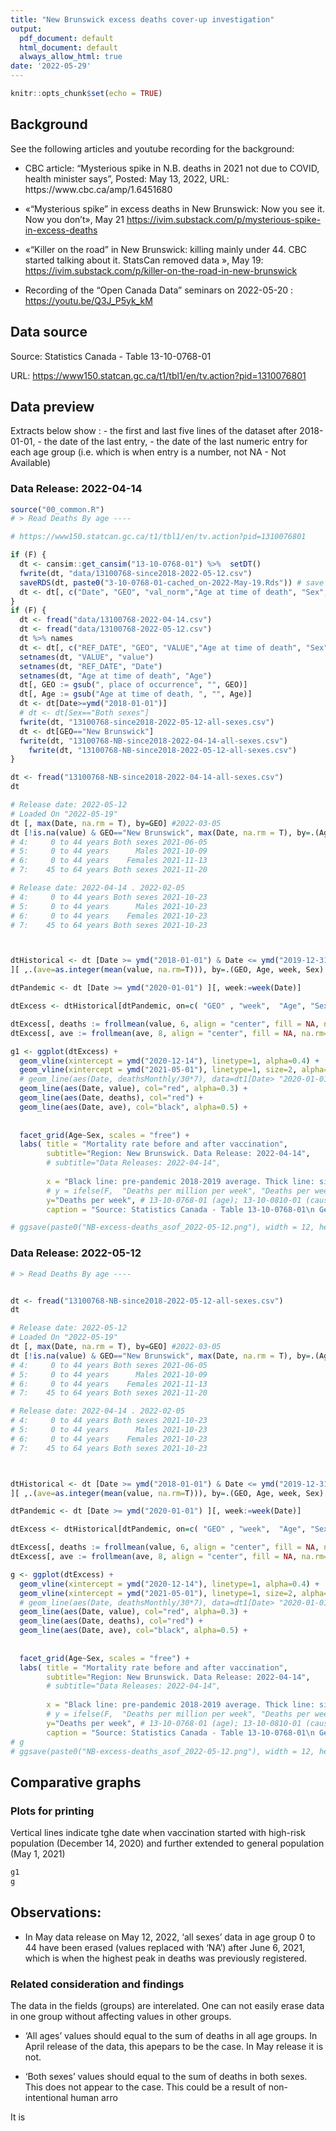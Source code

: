 ```yaml
---
title: "New Brunswick excess deaths cover-up investigation"
output:
  pdf_document: default
  html_document: default
  always_allow_html: true
date: '2022-05-29'
---
```


```r
knitr::opts_chunk$set(echo = TRUE)
```

## Background

See the following articles and youtube recording for the background:

- CBC article: "Mysterious spike in N.B. deaths in 2021 not due to COVID, health minister says", Posted: May 13, 2022, URL: https://www.cbc.ca/amp/1.6451680

- «"Mysterious spike" in excess deaths in New Brunswick: Now you see it. Now you don't»,   May 21 <https://ivim.substack.com/p/mysterious-spike-in-excess-deaths>
- «"Killer on the road" in New Brunswick: killing mainly under 44. CBC started talking about it. StatsCan removed data », 
May 19:  <https://ivim.substack.com/p/killer-on-the-road-in-new-brunswick>

- Recording of the "Open Canada Data" seminars on 2022-05-20 : <https://youtu.be/Q3J_P5yk_kM>

## Data source 

Source: Statistics Canada - Table 13-10-0768-01

URL: <https://www150.statcan.gc.ca/t1/tbl1/en/tv.action?pid=1310076801>





## Data preview

Extracts below show :
- the first and last five lines of the dataset after 2018-01-01, 
- the date of the last entry, 
- the date of the last numeric entry for each age group (i.e. which is when entry is a  number, not NA - Not Available)

### Data Release: 2022-04-14



```r
source("00_common.R")
# > Read Deaths By age ----

# https://www150.statcan.gc.ca/t1/tbl1/en/tv.action?pid=1310076801

if (F) {
  dt <- cansim::get_cansim("13-10-0768-01") %>%  setDT() 
  fwrite(dt, "data/13100768-since2018-2022-05-12.csv")
  saveRDS(dt, paste0("3-10-0768-01-cached_on-2022-May-19.Rds")) # save locally as compressed Rds file
  dt <- dt[, c("Date", "GEO", "val_norm","Age at time of death", "Sex", "Characteristics")] 
}
if (F) {
  dt <- fread("data/13100768-2022-04-14.csv")
  dt <- fread("data/13100768-2022-05-12.csv")
  dt %>% names
  dt <- dt[, c("REF_DATE", "GEO", "VALUE","Age at time of death", "Sex")] 
  setnames(dt, "VALUE", "value")
  setnames(dt, "REF_DATE", "Date")
  setnames(dt, "Age at time of death", "Age")
  dt[, GEO := gsub(", place of occurrence", "", GEO)]
  dt[, Age := gsub("Age at time of death, ", "", Age)]
  dt <- dt[Date>=ymd("2018-01-01")]
  # dt <- dt[Sex=="Both sexes"]
  fwrite(dt, "13100768-since2018-2022-05-12-all-sexes.csv")
  dt <- dt[GEO=="New Brunswick"]
  fwrite(dt, "13100768-NB-since2018-2022-04-14-all-sexes.csv")
    fwrite(dt, "13100768-NB-since2018-2022-05-12-all-sexes.csv")
}

dt <- fread("13100768-NB-since2018-2022-04-14-all-sexes.csv")
dt 

# Release date: 2022-05-12
# Loaded On "2022-05-19"
dt [, max(Date, na.rm = T), by=GEO] #2022-03-05
dt [!is.na(value) & GEO=="New Brunswick", max(Date, na.rm = T), by=.(Age,Sex)]
# 4:     0 to 44 years Both sexes 2021-06-05
# 5:     0 to 44 years      Males 2021-10-09
# 6:     0 to 44 years    Females 2021-11-13
# 7:    45 to 64 years Both sexes 2021-11-20

# Release date: 2022-04-14 . 2022-02-05
# 4:     0 to 44 years Both sexes 2021-10-23
# 5:     0 to 44 years      Males 2021-10-23
# 6:     0 to 44 years    Females 2021-10-23
# 7:    45 to 64 years Both sexes 2021-10-23



dtHistorical <- dt [Date >= ymd("2018-01-01") & Date <= ymd("2019-12-31") ][ , week:=week(Date)
][ ,.(ave=as.integer(mean(value, na.rm=T))), by=.(GEO, Age, week, Sex) ]

dtPandemic <- dt [Date >= ymd("2020-01-01") ][, week:=week(Date)]

dtExcess <- dtHistorical[dtPandemic, on=c( "GEO" , "week",  "Age", "Sex" ) ]

dtExcess[, deaths := frollmean(value, 6, align = "center", fill = NA, na.rm=T),by=.(Age,Sex) ]
dtExcess[, ave := frollmean(ave, 8, align = "center", fill = NA, na.rm=T),by=.(Age,Sex) ] 

g1 <- ggplot(dtExcess) + 
  geom_vline(xintercept = ymd("2020-12-14"), linetype=1, alpha=0.4) +
  geom_vline(xintercept = ymd("2021-05-01"), linetype=1, size=2, alpha=0.4) +
  # geom_line(aes(Date, deathsMonthly/30*7), data=dt1[Date> "2020-01-01"], col="red",  alpha=0.8) +
  geom_line(aes(Date, value), col="red", alpha=0.3) +
  geom_line(aes(Date, deaths), col="red") +
  geom_line(aes(Date, ave), col="black", alpha=0.5) +
  
  
  facet_grid(Age~Sex, scales = "free") +
  labs( title = "Mortality rate before and after vaccination",
        subtitle="Region: New Brunswick. Data Release: 2022-04-14",
        # subtitle="Data Releases: 2022-04-14",
        
        x = "Black line: pre-pandemic 2018-2019 average. Thick line: six-week average",
        # y = ifelse(F,  "Deaths per million per week", "Deaths per week"),
        y="Deaths per week", # 13-10-0768-01 (age); 13-10-0810-01 (cause)
        caption = "Source: Statistics Canada - Table 13-10-0768-01\n Generated by Open Canada Deaths Tracker App (ivim.ca/app)"     )  

# ggsave(paste0("NB-excess-deaths_asof_2022-05-12.png"), width = 12, height = 9)


```



### Data Release: 2022-05-12



```r

# > Read Deaths By age ----


dt <- fread("13100768-NB-since2018-2022-05-12-all-sexes.csv")
dt 

# Release date: 2022-05-12
# Loaded On "2022-05-19"
dt [, max(Date, na.rm = T), by=GEO] #2022-03-05
dt [!is.na(value) & GEO=="New Brunswick", max(Date, na.rm = T), by=.(Age,Sex)]
# 4:     0 to 44 years Both sexes 2021-06-05
# 5:     0 to 44 years      Males 2021-10-09
# 6:     0 to 44 years    Females 2021-11-13
# 7:    45 to 64 years Both sexes 2021-11-20

# Release date: 2022-04-14 . 2022-02-05
# 4:     0 to 44 years Both sexes 2021-10-23
# 5:     0 to 44 years      Males 2021-10-23
# 6:     0 to 44 years    Females 2021-10-23
# 7:    45 to 64 years Both sexes 2021-10-23



dtHistorical <- dt [Date >= ymd("2018-01-01") & Date <= ymd("2019-12-31") ][ , week:=week(Date)
][ ,.(ave=as.integer(mean(value, na.rm=T))), by=.(GEO, Age, week, Sex) ]

dtPandemic <- dt [Date >= ymd("2020-01-01") ][, week:=week(Date)]

dtExcess <- dtHistorical[dtPandemic, on=c( "GEO" , "week",  "Age", "Sex" ) ]

dtExcess[, deaths := frollmean(value, 6, align = "center", fill = NA, na.rm=T),by=.(Age,Sex) ]
dtExcess[, ave := frollmean(ave, 8, align = "center", fill = NA, na.rm=T),by=.(Age,Sex) ] 

g <- ggplot(dtExcess) + 
  geom_vline(xintercept = ymd("2020-12-14"), linetype=1, alpha=0.4) +
  geom_vline(xintercept = ymd("2021-05-01"), linetype=1, size=2, alpha=0.4) +
  # geom_line(aes(Date, deathsMonthly/30*7), data=dt1[Date> "2020-01-01"], col="red",  alpha=0.8) +
  geom_line(aes(Date, value), col="red", alpha=0.3) +
  geom_line(aes(Date, deaths), col="red") +
  geom_line(aes(Date, ave), col="black", alpha=0.5) +
  
  
  facet_grid(Age~Sex, scales = "free") +
  labs( title = "Mortality rate before and after vaccination",
        subtitle="Region: New Brunswick. Data Release: 2022-04-14",
        # subtitle="Data Releases: 2022-04-14",
        
        x = "Black line: pre-pandemic 2018-2019 average. Thick line: six-week average",
        # y = ifelse(F,  "Deaths per million per week", "Deaths per week"),
        y="Deaths per week", # 13-10-0768-01 (age); 13-10-0810-01 (cause)
        caption = "Source: Statistics Canada - Table 13-10-0768-01\n Generated by Open Canada Deaths Tracker App (ivim.ca/app)"     )  
# g
# ggsave(paste0("NB-excess-deaths_asof_2022-05-12.png"), width = 12, height = 9)


```

## Comparative graphs


### Plots for printing

Vertical lines indicate tghe date when vaccination started with high-risk population (December 14, 2020) and further extended to general population (May 1, 2021)


```r

g1
g

```


<!-- ### Interactive plots -->

<!-- Hover over the image for details and selection -->

<!-- ```{r  echo=FALSE, message=FALSE, warning=FALSE} -->
<!-- g1 %>% ggplotly -->
<!-- g %>% ggplotly -->
<!-- ``` -->

## Observations:

- In May data release on May 12, 2022,  'all sexes' data in age group 0 to 44 have been erased (values replaced with 'NA') after June 6, 2021, which is when the highest peak in deaths was previously registered.



### Related consideration and findings

The data in the fields (groups) are interelated. 
One can not easily erase data in one group without affecting values in other groups.

- 'All ages' values should equal to the sum of deaths in all age groups. In April release of the data, this apepars to be the case. In May release it is not.

- 'Both sexes' values should equal to the sum of deaths in both sexes. This does not appear to the case. This could be a result of non-intentional human arro

<!-- Open questions -->

It is 